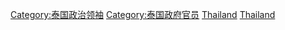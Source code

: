 {{Catnav|頁面分類|人物|各國人物|泰國人|泰國政治人物}}
{{Catnav|頁面分類|人物|各國人物|各國政治人物|泰國政治人物}}
{{Commonscat|Prime ministers of Thailand}}

[[Category:泰国政治领袖|Category:泰国政治领袖]]
[[Category:泰国政府官员|Category:泰国政府官员]]
[[Category:各國總理|Thailand]]
[[Category:各国政府首脑|Thailand]]